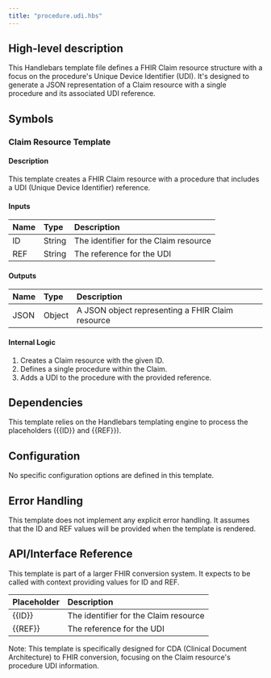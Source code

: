 ```yaml
---
title: "procedure.udi.hbs"
---
```


## High-level description
This Handlebars template file defines a FHIR Claim resource structure with a focus on the procedure's Unique Device Identifier (UDI). It's designed to generate a JSON representation of a Claim resource with a single procedure and its associated UDI reference.

## Symbols

### Claim Resource Template
#### Description
This template creates a FHIR Claim resource with a procedure that includes a UDI (Unique Device Identifier) reference.

#### Inputs
| Name | Type | Description |
|:-----|:-----|:------------|
| ID | String | The identifier for the Claim resource |
| REF | String | The reference for the UDI |

#### Outputs
| Name | Type | Description |
|:-----|:-----|:------------|
| JSON | Object | A JSON object representing a FHIR Claim resource |

#### Internal Logic
1. Creates a Claim resource with the given ID.
2. Defines a single procedure within the Claim.
3. Adds a UDI to the procedure with the provided reference.

## Dependencies
This template relies on the Handlebars templating engine to process the placeholders ({{ID}} and {{REF}}).

## Configuration
No specific configuration options are defined in this template.

## Error Handling
This template does not implement any explicit error handling. It assumes that the ID and REF values will be provided when the template is rendered.

## API/Interface Reference
This template is part of a larger FHIR conversion system. It expects to be called with context providing values for ID and REF.

| Placeholder | Description |
|:------------|:------------|
| {{ID}} | The identifier for the Claim resource |
| {{REF}} | The reference for the UDI |

Note: This template is specifically designed for CDA (Clinical Document Architecture) to FHIR conversion, focusing on the Claim resource's procedure UDI information.